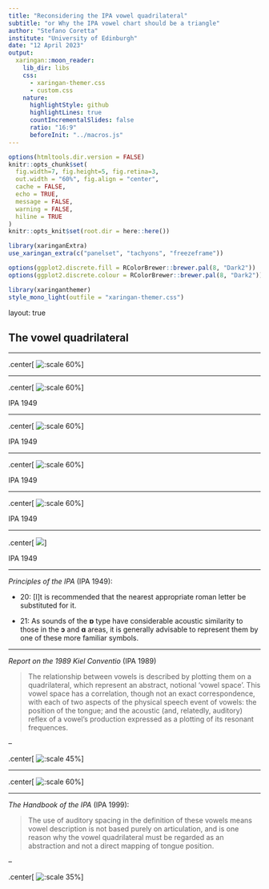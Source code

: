 ```yaml
---
title: "Reconsidering the IPA vowel quadrilateral"
subtitle: "or Why the IPA vowel chart should be a triangle"
author: "Stefano Coretta"
institute: "University of Edinburgh"
date: "12 April 2023"
output:
  xaringan::moon_reader:
    lib_dir: libs
    css:
      - xaringan-themer.css
      - custom.css
    nature:
      highlightStyle: github
      highlightLines: true
      countIncrementalSlides: false
      ratio: "16:9"
      beforeInit: "../macros.js"
---
```


```r
options(htmltools.dir.version = FALSE)
knitr::opts_chunk$set(
  fig.width=7, fig.height=5, fig.retina=3,
  out.width = "60%", fig.align = "center",
  cache = FALSE,
  echo = TRUE,
  message = FALSE, 
  warning = FALSE,
  hiline = TRUE
)
knitr::opts_knit$set(root.dir = here::here())

library(xaringanExtra)
use_xaringan_extra(c("panelset", "tachyons", "freezeframe"))

options(ggplot2.discrete.fill = RColorBrewer::brewer.pal(8, "Dark2"))
options(ggplot2.discrete.colour = RColorBrewer::brewer.pal(8, "Dark2"))
```

```r
library(xaringanthemer)
style_mono_light(outfile = "xaringan-themer.css")
```

layout: true

## The vowel quadrilateral

---

.center[
![:scale 60%](img/IPA_DejaVu_2020_V_1200.png)
]

---

.center[
![:scale 60%](img/trapez-1.png)
]

IPA 1949

---

.center[
![:scale 60%](img/trapez-2.png)
]

IPA 1949

---

.center[
![:scale 60%](img/trapez-3.png)
]

IPA 1949

---

.center[
![:scale 60%](img/trapez-4.png)
]

IPA 1949

---

.center[
![](img/trapez-5-6.png)
]

IPA 1949

---

*Principles of the IPA* (IPA 1949):

- 20: [I]t is recommended that the nearest appropriate roman letter be substituted for it.

- 21: As sounds of the **ɒ** type have considerable acoustic similarity to those in the **ɔ** and **ɑ** areas, it is generally advisable to represent them by one of these more familiar symbols.

---

*Report on the 1989 Kiel Conventio* (IPA 1989)

> The relationship between vowels is described by plotting them on a quadrilateral, which represent an abstract, notional 'vowel space'. This vowel space has a correlation, though not an exact correspondence, with each of two aspects of the physical speech event of vowels: the position of the tongue; and the acoustic (and, relatedly, auditory) reflex of a vowel's production expressed as a plotting of its resonant frequences.

--

.center[
![:scale 45%](img/trapez-7.png)
]

---

.center[
![:scale 60%](img/IPA_DejaVu_2020_V_1200.png)
]

---

*The Handbook of the IPA* (IPA 1999):

> The use of auditory spacing in the definition of these vowels means vowel description is not based purely on articulation, and is one reason why the vowel quadrilateral must be regarded as an abstraction and not a direct mapping of tongue position.

--

.center[
![:scale 35%](img/card-vowels.png)
]
